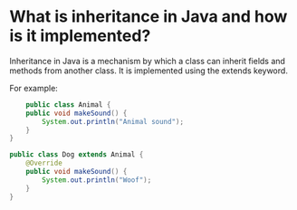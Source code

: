 # What is inheritance in Java and how is it implemented?

Inheritance in Java is a mechanism by which a class can inherit fields and methods from another class. It is implemented using the extends keyword.

For example:

```java
    public class Animal {
    public void makeSound() {
        System.out.println("Animal sound");
    }
}

public class Dog extends Animal {
    @Override
    public void makeSound() {
        System.out.println("Woof");
    }
}
```


